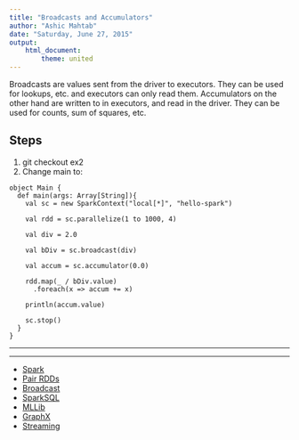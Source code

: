 ```yaml
---
title: "Broadcasts and Accumulators"
author: "Ashic Mahtab"
date: "Saturday, June 27, 2015"
output: 
    html_document:
        theme: united
---
```


Broadcasts are values sent from the driver to executors. They can be used for lookups, etc. and executors can only read them. Accumulators on the other hand are written to in executors, and read in the driver. They can be used for counts, sum of squares, etc. 

## Steps

1. git checkout ex2
2. Change main to:

```
object Main {
  def main(args: Array[String]){
    val sc = new SparkContext("local[*]", "hello-spark")

    val rdd = sc.parallelize(1 to 1000, 4)

    val div = 2.0

    val bDiv = sc.broadcast(div)

    val accum = sc.accumulator(0.0)

    rdd.map(_ / bDiv.value)
      .foreach(x => accum += x)

    println(accum.value)

    sc.stop()
  }
}
```

<hr /><hr />

* [Spark](./Spark.html)
* [Pair RDDs](./Paired.html)
* [Broadcast](./Broadcast.html)
* [SparkSQL](./SparkSql.html)
* [MLLib](./MLLib.html)
* [GraphX](./GraphX.html)
* [Streaming](./Twitter.html)

